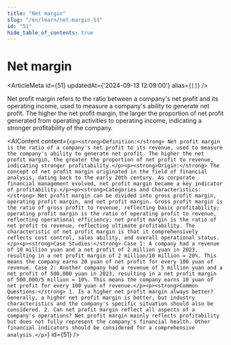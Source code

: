 ```yaml
---
title: "Net margin"
slug: "/en/learn/net-margin-51"
id: "51"
hide_table_of_contents: true
---
```



# Net margin

<ArticleMeta id={51} updatedAt={'2024-09-13 12:09:00'} alias={`[]`} />
<div className='border-solid border-b border-t-0 my-4 border-[var(--ifm-color-gray-300)]' />

Net profit margin refers to the ratio between a company's net profit and its operating income, used to measure a company's ability to generate net profit. The higher the net profit margin, the larger the proportion of net profit generated from operating activities to operating income, indicating a stronger profitability of the company.

<AIContent content={`<p><strong>Definition:</strong> Net profit margin is the ratio of a company's net profit to its revenue, used to measure the company's ability to generate net profit. The higher the net profit margin, the greater the proportion of net profit to revenue, indicating stronger profitability.</p><p><strong>Origin:</strong> The concept of net profit margin originated in the field of financial analysis, dating back to the early 20th century. As corporate financial management evolved, net profit margin became a key indicator of profitability.</p><p><strong>Categories and Characteristics:</strong> Net profit margin can be divided into gross profit margin, operating profit margin, and net profit margin. Gross profit margin is the ratio of gross profit to revenue, reflecting basic profitability; operating profit margin is the ratio of operating profit to revenue, reflecting operational efficiency; net profit margin is the ratio of net profit to revenue, reflecting ultimate profitability. The characteristic of net profit margin is that it comprehensively reflects cost control, sales ability, and overall operational status.</p><p><strong>Case Studies:</strong> Case 1: A company had a revenue of 10 million yuan and a net profit of 2 million yuan in 2023, resulting in a net profit margin of 2 million/10 million = 20%. This means the company earns 20 yuan of net profit for every 100 yuan of revenue. Case 2: Another company had a revenue of 5 million yuan and a net profit of 500,000 yuan in 2023, resulting in a net profit margin of 500,000/5 million = 10%. This means the company earns 10 yuan of net profit for every 100 yuan of revenue.</p><p><strong>Common Questions:</strong> 1. Is a higher net profit margin always better? Generally, a higher net profit margin is better, but industry characteristics and the company's specific situation should also be considered. 2. Can net profit margin reflect all aspects of a company's operations? Net profit margin mainly reflects profitability but does not fully represent the company's financial health. Other financial indicators should be considered for a comprehensive analysis.</p>`} id={51} />
